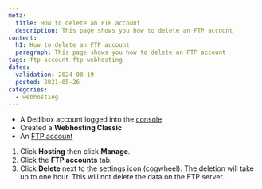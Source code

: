 ```yaml
---
meta:
  title: How to delete an FTP account 
  description: This page shows you how to delete an FTP account 
content:
  h1: How to delete an FTP account 
  paragraph: This page shows you how to delete an FTP account 
tags: ftp-account ftp webhosting 
dates:
  validation: 2024-08-19
  posted: 2021-05-26
categories:
  - webhosting
---
```


<Macro id="webhosting-online" />

<Macro id="requirements" />

- A Dedibox account logged into the [console](https://console.online.net)
- Created a **Webhosting Classic**
- An [FTP account](/classic-hosting/how-to/create-ftp-account/)

1. Click **Hosting** then click **Manage**.
2. Click the **FTP accounts** tab.
3. Click **Delete** next to the settings icon (cogwheel). The deletion will take up to one hour.
    <Message type="note">
      This will not delete the data on the FTP server.
    </Message>



